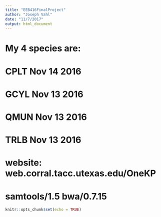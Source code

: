 ```yaml
---
title: "EEB416FinalProject"
author: "Joseph Vahl"
date: "11/7/2017"
output: html_document
---
```

# My 4 species are:
# CPLT Nov 14 2016
# GCYL Nov 13 2016
# QMUN Nov 13 2016
# TRLB Nov 13 2016
# website: web.corral.tacc.utexas.edu/OneKP
# samtools/1.5 bwa/0.7.15


```r
knitr::opts_chunk$set(echo = TRUE)
```

```r

```

